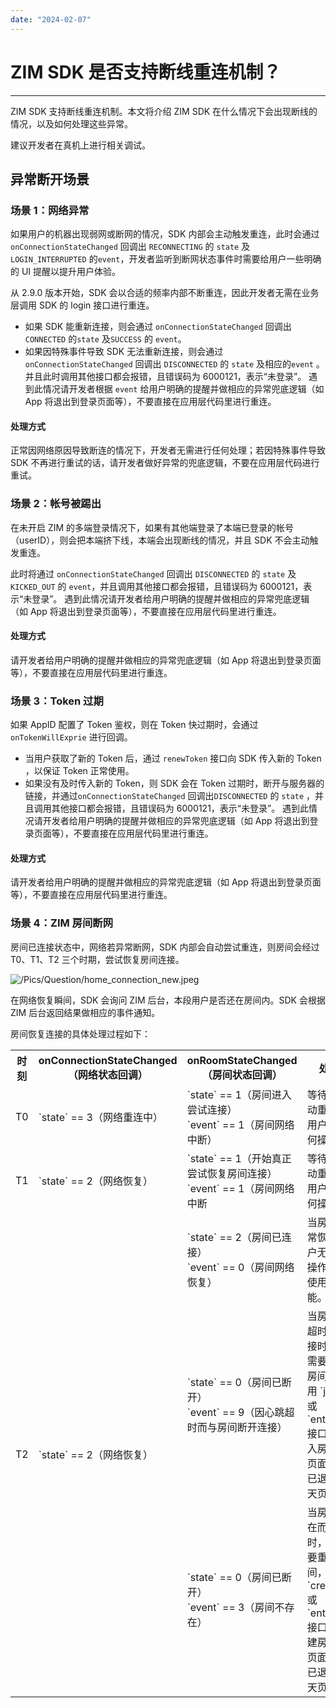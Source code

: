 ```yaml
---
date: "2024-02-07"
---
```

# ZIM SDK 是否支持断线重连机制？

---

ZIM SDK 支持断线重连机制。本文将介绍 ZIM SDK 在什么情况下会出现断线的情况，以及如何处理这些异常。

<div class="mk-warning">

建议开发者在真机上进行相关调试。
</div>

## 异常断开场景

### 场景 1：网络异常

如果用户的机器出现弱网或断网的情况，SDK 内部会主动触发重连，此时会通过 `onConnectionStateChanged` 回调出 `RECONNECTING` 的 `state` 及 `LOGIN_INTERRUPTED` 的`event`，开发者监听到断网状态事件时需要给用户一些明确的 UI 提醒以提升用户体验。

<div class="mk-warning">

从 2.9.0 版本开始，SDK 会以合适的频率内部不断重连，因此开发者无需在业务层调用 SDK 的 login 接口进行重连。
</div>

- 如果 SDK 能重新连接，则会通过 `onConnectionStateChanged` 回调出 `CONNECTED` 的`state` 及`SUCCESS` 的 `event`。
- 如果因特殊事件导致 SDK 无法重新连接，则会通过 `onConnectionStateChanged` 回调出 `DISCONNECTED` 的 `state` 及相应的`event` 。并且此时调用其他接口都会报错，且错误码为 6000121，表示“未登录”。 遇到此情况请开发者根据 `event` 给用户明确的提醒并做相应的异常兜底逻辑（如 App 将退出到登录页面等），不要直接在应用层代码里进行重连。

#### 处理方式

正常因网络原因导致断连的情况下，开发者无需进行任何处理；若因特殊事件导致 SDK 不再进行重试的话，请开发者做好异常的兜底逻辑，不要在应用层代码进行重试。

### 场景 2：帐号被踢出

在未开启 ZIM 的多端登录情况下，如果有其他端登录了本端已登录的帐号（userID），则会把本端挤下线，本端会出现断线的情况，并且 SDK 不会主动触发重连。

此时将通过 `onConnectionStateChanged` 回调出 `DISCONNECTED` 的 `state` 及 `KICKED_OUT` 的 `event`，并且调用其他接口都会报错，且错误码为 6000121，表示“未登录”。 遇到此情况请开发者给用户明确的提醒并做相应的异常兜底逻辑（如 App 将退出到登录页面等），不要直接在应用层代码里进行重连。

#### 处理方式

请开发者给用户明确的提醒并做相应的异常兜底逻辑（如 App 将退出到登录页面等），不要直接在应用层代码里进行重连。

### 场景 3：Token 过期

如果 AppID  配置了 Token 鉴权，则在 Token 快过期时，会通过 `onTokenWillExprie` 进行回调。
- 当用户获取了新的 Token 后，通过 `renewToken` 接口向 SDK 传入新的 Token ，以保证 Token 正常使用。
- 如果没有及时传入新的 Token，则 SDK 会在 Token 过期时，断开与服务器的链接，并通过`onConnectionStateChanged` 回调出`DISCONNECTED` 的 `state` ，并且调用其他接口都会报错，且错误码为 6000121，表示“未登录”。 遇到此情况请开发者给用户明确的提醒并做相应的异常兜底逻辑（如 App 将退出到登录页面等），不要直接在应用层代码里进行重连。

#### 处理方式

请开发者给用户明确的提醒并做相应的异常兜底逻辑（如 App 将退出到登录页面等），不要直接在应用层代码里进行重连。

### 场景 4：ZIM 房间断网
房间已连接状态中，网络若异常断网，SDK 内部会自动尝试重连，则房间会经过 T0、T1、T2 三个时期，尝试恢复房间连接。

![/Pics/Question/home_connection_new.jpeg](https://doc-media.zego.im/sdk-doc/Pics/Question/home_connection_new.jpeg)

<div class="mk-hint">

在网络恢复瞬间，SDK 会询问 ZIM 后台，本段用户是否还在房间内。SDK 会根据 ZIM 后台返回结果做相应的事件通知。
</div>

房间恢复连接的具体处理过程如下：

<table>
  <colgroup>
    <col width="10%">
    <col width="30%">
    <col width="33%">
    <col width="27%">
  </colgroup>
<tbody><tr>
<th>时刻</th>
<th>onConnectionStateChanged<br>（网络状态回调）</br></th>
<th>onRoomStateChanged<br>（房间状态回调）</br></th>
<th>处理建议</th>
</tr>
<tr>
<td>T0</td>
<td>`state` == 3（网络重连中）</td>
<td>`state` == 1（房间进入尝试连接）
<br> `event` == 1（房间网络中断）<br></td>
<td>等待 SDK 自动重连网络，用户无需做任何操作。</td>
</tr>
<tr>
<td>T1</td>
<td>`state` == 2（网络恢复）</td>
<td>`state` == 1（开始真正尝试恢复房间连接）&nbsp;&nbsp;&nbsp;
<br> `event` == 1（房间网络中断<br></td>
<td>等待 SDK 自动重连网络，用户无需做任何操作。</td>
</tr>
<tr>
<td rowspan="3">T2</td>
<td rowspan="3">`state` == 2（网络恢复）</td>
<td>`state` == 2（房间已连接）&nbsp; &nbsp; &nbsp;
<br>`event` == 0（房间网络恢复）<br></td>
<td>当房间状态正常恢复时，用户无需做任何操作，可正常使用房间功能。</td>
</tr>
<tr>
<td>`state` == 0（房间已断开）&nbsp; &nbsp;
<br>`event` == 9（因心跳超时而与房间断开连接）<br></td>
<td>当房间因心跳超时而断开连接时，用户若需要重新进入房间，则可调用 `joinRoom` 或 <br>`enterRoom` 接口以重新加入房间，或在页面提示用户已退出房间聊天页面。</td>
</tr>
<tr>
<td>`state` == 0（房间已断开）
<br>`event` == 3（房间不存在）<br></td>
<td>当房间因不存在而断开连接时，用户若需要重新创建房间，则可调用
`createRoom` 或 `enterRoom` 接口以重新创建房间，或在页面提示用户已退出房间聊天页面。</td>
</tr>
</tbody></table>